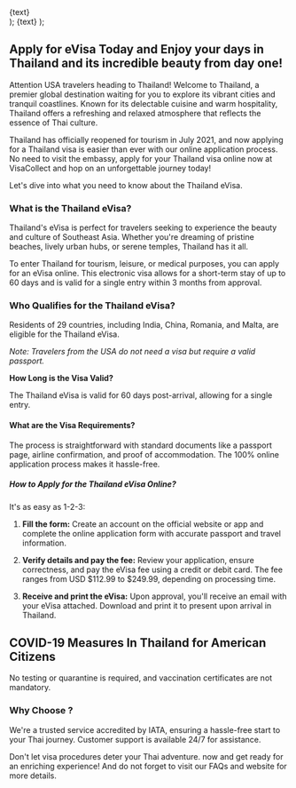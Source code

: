   <div className="flex justify-center items-center">
    <Link
      href={href}
      className="items-center justify-center flex gap-2 px-5 py-2 text-base font-semibold text-white duration-150 ease-in-out rounded-full shrink-0 bg-secondary hover:scale-105"
    >
      {text}
    </Link>
  </div>
);

  <Link className="text-secondary font-semibold text-lg" href={href}>
    {text}
  </Link>
);

## Apply for eVisa Today and Enjoy your days in Thailand and its incredible beauty from day one!

Attention USA travelers heading to Thailand! Welcome to Thailand, a premier global destination waiting for you to explore its vibrant cities and tranquil coastlines. Known for its delectable cuisine and warm hospitality, Thailand offers a refreshing and relaxed atmosphere that reflects the essence of Thai culture.

Thailand has officially reopened for tourism in July 2021, and now applying for a Thailand visa is easier than ever with our online application process. No need to visit the embassy, apply for your Thailand visa online now at VisaCollect and hop on an unforgettable journey today!

Let's dive into what you need to know about the Thailand eVisa.

### What is the Thailand eVisa?

Thailand's eVisa is perfect for travelers seeking to experience the beauty and culture of Southeast Asia. Whether you're dreaming of pristine beaches, lively urban hubs, or serene temples, Thailand has it all.

To enter Thailand for tourism, leisure, or medical purposes, you can apply for an eVisa online. This electronic visa allows for a short-term stay of up to 60 days and is valid for a single entry within 3 months from approval.

### Who Qualifies for the Thailand eVisa?

Residents of 29 countries, including India, China, Romania, and Malta, are eligible for the Thailand eVisa.

_Note: Travelers from the USA do not need a visa but require a valid passport._

**How Long is the Visa Valid?**

The Thailand eVisa is valid for 60 days post-arrival, allowing for a single entry.

#### What are the Visa Requirements?

The process is straightforward with standard documents like a passport page, airline confirmation, and proof of accommodation. The 100% online application process makes it hassle-free.

##### How to Apply for the Thailand eVisa Online?

It's as easy as 1-2-3:

1. **Fill the form:** Create an account on the official website or app and complete the online application form with accurate passport and travel information.

2. **Verify details and pay the fee:** Review your application, ensure correctness, and pay the eVisa fee using a credit or debit card. The fee ranges from USD $112.99 to $249.99, depending on processing time.

3. **Receive and print the eVisa:** Upon approval, you'll receive an email with your eVisa attached. Download and print it to present upon arrival in Thailand.

## COVID-19 Measures In Thailand for American Citizens

No testing or quarantine is required, and vaccination certificates are not mandatory.

### Why Choose <LinkText text="VisaCollect.Com" href="/"/>?

We're a trusted service accredited by IATA, ensuring a hassle-free start to your Thai journey. Customer support is available 24/7 for assistance.

Don't let visa procedures deter your Thai adventure. <LinkText text="Apply for Thailand e-Visa" href="/"/> now and get ready for an enriching experience! And do not forget to visit our FAQs and website for more details.
